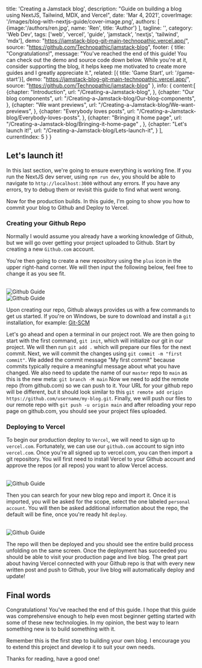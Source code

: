 


  title: 'Creating a Jamstack blog',
  description: "Guide on building a blog using NextJS, Tailwind, MDX, and Vercel",
  date: 'Mar 4, 2021',
  coverImage: '/images/blog-with-nextjs-guide/cover-image.png',
  authors: [
    {image:'/authors/ren.jpg', name: 'Ren', title: 'Author'}
  ],
  tagline: '',
  category: 'Web Dev',
  tags: ['web', 'vercel', 'guide', 'jamstack', 'nextjs', 'tailwind', 'mdx'],
  demo: "https://jamstack-blog-git-main-technopathic.vercel.app/",
  source: "https://github.com/Technopathic/jamstack-blog",
  footer: {
    title: "Congratulations!",
    message: "You've reached the end of this guide! You can check out the demo and source code down below. While you're at it, consider supporting the blog, it helps keep me motivated to create more guides and I greatly appreciate it.",
    related: [{ title: 'Game Start', url: '/game-start'}], 
    demo: "https://jamstack-blog-git-main-technopathic.vercel.app/",
    source: "https://github.com/Technopathic/jamstack-blog"
  },
  info: {
    content:[
      {chapter: "Introduction",
        url: "/Creating-a-Jamstack-blog",
      },
      {chapter: "Our blog components",
        url: "/Creating-a-Jamstack-blog/Our-blog-components",
      },
      {chapter: "We want previews", 
        url: "/Creating-a-Jamstack-blog/We-want-previews",
      },
      {chapter: "Everybody loves posts", 
        url: "/Creating-a-Jamstack-blog/Everybody-loves-posts",
      },
      {chapter: "Bringing it home page",
        url: "/Creating-a-Jamstack-blog/Bringing-it-home-page" ,
      },
      {chapter: "Let's launch it!", 
        url: "/Creating-a-Jamstack-blog/Lets-launch-it",
      }
    ],
    currentIndex: 5
  }
}


## Let's launch it!
In this last section, we're going to ensure everything is working fine. If you run the NextJS dev server, using `npm run dev`, you should be able to navigate to `http://localhost:3000` without any errors. If you have any errors, try to debug them or revisit this guide to find what went wrong. 

Now for the production builds. In this guide, I'm going to show you how to commit your blog to Github and Deploy to Vercel. 

### Creating your Github Repo
Normally I would assume you already have a working knowledge of Github, but we will go over getting your project uploaded to Github. Start by creating a new `Github.com` account. 

You're then going to create a new repository using the `plus` icon in the upper right-hand corner. We will then input the following below, feel free to change it as you see fit. 

<br/>

<Img src="/images/blog-with-nextjs-guide/34.PNG" alt="Github Guide" />

<br/>

<Img src="/images/blog-with-nextjs-guide/35.PNG" alt="Github Guide" />

<br/>

Upon creating our repo, Github always provides us with a few commands to get us started. 
If you're on Windows, be sure to download and install a `git` installation, for example: <a target="_blank" rel="noopener noreferrer" href="https://git-scm.com/downloads">Git-SCM</a>

<Show content={34} data={data} />

Let's go ahead and open a terminal in our project root. We are then going to start with the first command, `git init`, which will initialize our git in our project. We will then run `git add .` which will prepare our files for the next commit. Next, we will commit the changes using `git commit -m "first commit"`. We added the commit message "My first commit" because commits typically require a meaningful message about what you have changed. We also need to update the name of our `master` repo to `main` as this is the new meta: `git branch -M main` Now we need to add the remote repo (from github.com) so we can push to it. Your URL for your github repo will be different, but it should look similar to this `git remote add origin https://github.com/username/my-blog.git`. Finally, we will push our files to our remote repo with `git push -u origin main` and after reloading your repo page on github.com, you should see your project files uploaded.

<Divider />

### Deploying to Vercel
To begin our production deploy to `Vercel`, we will need to sign up to `vercel.com`. Fortunately, we can use our `github.com` account to sign into `vercel.com`. Once you're all signed up to vercel.com, you can then import a git repository. You will first need to install Vercel to your Github account and approve the repos (or all repos) you want to allow Vercel access. 

<br/>

<Img src="/images/blog-with-nextjs-guide/38.PNG" alt="Github Guide" />

<br/>

Then you can search for your new blog repo and import it. Once it is imported, you will be asked for the scope, select the one labeled `personal account`. You will then be asked additional information about the repo, the default will be fine, once you're ready hit `deploy`. 

<br/>

<Img src="/images/blog-with-nextjs-guide/37.PNG" alt="Github Guide" />

<br/>

The repo will then be deployed and you should see the entire build process unfolding on the same screen. Once the deployment has succeeded you should be able to visit your production page and live blog. 
The great part about having Vercel connected with your Github repo is that with every new written post and push to Github, your live blog will automatically deploy and update!

<Divider />

## Final words
Congratulations! You've reached the end of this guide. I hope that this guide was comprehensive enough to help even most beginner getting started with some of these new technologies. In my opinion, the best way to learn something new is to build something with it. 

Remember this is the first step to building your own blog. I encourage you to extend this project and develop it to suit your own needs. 

Thanks for reading, have a good one!
